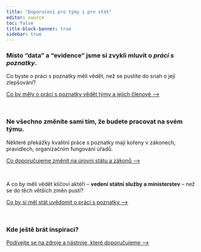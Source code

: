 ```yaml
---
title: "Doporučení pro týmy i pro stát"
editor: source
toc: false
title-block-banner: true
sidebar: true
---
```


### Místo "data" a "evidence" jsme si zvykli mluvit o *práci s poznatky*. 

Co byste o práci s poznatky měli vědět, než se pustíte do snah o její zlepšování?

:::{.btn .btn-primary}
[Co by měly o práci s poznatky vědět týmy a jejich členové ⟶](/teze-tymy)
:::

<br />

### Ne všechno změníte sami tím, že budete pracovat na svém týmu. 

Některé překážky kvalitní práce s poznatky mají kořeny v zákonech, pravidlech, organizačním fungování úřadů.

:::{.btn .btn-primary}
[Co doporučujeme změnit na úrovni státu a zákonů ⟶](/doporuceni-system)
:::

<br />

A co by měli vědět klíčoví aktéři -- **vedení státní služby a ministerstev** -- než se do těch větších změn pustí?

:::{.btn .btn-primary}
[Co by si měl stát uvědomit o práci s poznatky ⟶](/teze-stat)
:::

<br />

### Kde ještě brát inspiraci?

:::{.btn .btn-primary}
[Podívejte se na zdroje a nástroje, které doporučujeme ⟶](/inspirace)
:::
